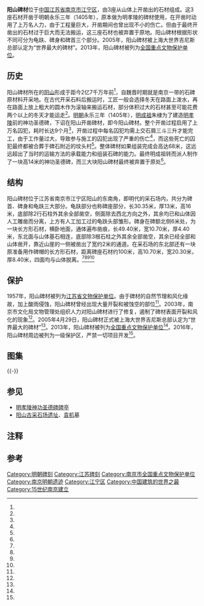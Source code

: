{{文物保护单位
| 级别 = 全国
| Cat = 南京市全国重点文物保护单位
| 省区市 = 江苏省
| 名称 = 陽山碑材
| 图片 = [[File:Yangshan03.jpg|260px]]
| 说明 = <small>碑额</small>
{{maplink|frame=yes|plain=yes|type=point|zoom=12|frame-align=center|frame-width=260}}
| 编号 = 7-1521-4-024
| 分类 = 石窟寺及石刻
| 时代 = 明
| 所在 = [[江苏省|江苏省]][[南京市|南京市]][[江宁区_(南京市)|江宁区]]
| 登录 = 2013年3月
}}
'''阳山碑材'''位于[[中华人民共和国|中国]][[江苏省|江苏省]][[南京市|南京市]][[江宁区_(南京市)|江宁区]]，由3座从山体上开凿出的石材组成。这3座石材开凿于明朝永乐三年（1405年），原本做为明孝陵的碑材使用，在开凿时动用了上万名人力，由于工程量巨大，开凿期间也曾出现不小的伤亡。但由于最终开凿出的石材过于巨大而无法搬运，这三座石材也被弃置于原地。阳山碑材根据形状不同可分为龟趺、碑身和碑首三个部分。2005年，阳山碑材被上海大世界吉尼斯总部认定为“世界最大的碑材”。2013年，阳山碑材被列为[[全国重点文物保护单位|全国重点文物保护单位]]。

== 历史 ==
阳山碑材所在的[[阳山_(南京)|阳山]]形成于距今2亿7千万年前<ref name="nine"/>，自魏晋时期就是南京一带的石碑原材料开采地。在古代开采石料后搬运时，工匠一般会选择冬天在路面上泼水，再在路面上放上粗大的圆木作为滚轴来搬运石材，部分体积过大的石材甚至可能花费两个以上的冬天才能运走<ref name="three"/>。[[明朝|明朝]]永乐三年（1405年），[[明成祖|明成祖]]朱棣为了建造[[明孝陵|明孝陵]]前的神功圣德碑，下诏在阳山开凿碑材，即今阳山碑材。{{efn|1=建造这座神功圣德碑的原因则被认为是为了缓和民众对于[[靖难之役|明成祖夺权]]的不满<ref name="five"/>，也有人对这一说法予以了反驳<ref name="eight"/>。}}整个开凿过程启用了上万名囚犯{{efn|1=也有说法称参与施工的为普通的民工<ref name="nine"/>。}}，耗时长达9个月<ref name="two"/>，开凿过程中每名囚犯均需上交石屑三斗三升才能完工，由于工作量过大，导致参与施工的囚犯出现了严重的伤亡<ref name="six"/>，而这些死亡的囚犯最终都被合葬于碑石附近的坟头村<ref name="nine"/>。整体碑材如果组装完成会高达68米{{efn|1=由于测量方式和计算方式的差异，除68米外，还出现了78米<ref name="two"/>、70米<ref name="three"/>、62.80米<ref name="seven"/>等说法。}}，这远远超出了当时的运输方法的承载能力和组装石碑的能力。最终明成祖转而派人制作了一块高14米的神功圣德碑，而三大块阳山碑材最终被弃置于原处<ref name="one"/>。
== 结构 ==
阳山碑材位于江苏省南京市江宁区阳山的东南角，即明代的采石场内，共分为碑首、碑身和龟趺三大部分。龟趺部分也称碑座部分，长30.35米，厚13米，高16米，底部除2行石柱外其余全部凿空，侧面除去西北方向之外，其余均已和山体因人工雕凿而分离，上方有人工加工过的龟趺头部雏形。碑身在碑额北侧6米处，为一块长方形石材，横卧地面，通体遍布凿痕，长49.40米，宽10.70米，厚4.40米，东北面与山体基石相连，底部除3根石柱之外其余全部凿空，其余已经全部和山体凿开，靠近山崖的一侧被凿出了宽约2米的通道。在采石场的东北部还有一块原准备用作碑帽的长方形石材，距离碑座石材约100米，高10.70米，宽20.30米，厚8.40米，四面均与山体脱离。{{efn|1=由于测量方式不同，如测量高度时有的是从凿空处以上起算，有的是从基岩部分起算。加之碑材本身规模较大，不同的文献之间对碑材的尺寸记载有较大的差异，但应以哪个计算数据为准并没有明确的定论<ref name="eight"/><ref name="fourteen"/>。}}<ref name="one"/><ref name="three"/><ref name="five"/><ref name="seven"/>
== 保护 ==
1957年，阳山碑材被列为[[江苏省文物保护单位|江苏省文物保护单位]]{{r|fifteen|page=186}}。由于碑材的自然节理和风化缘故，加上酸雨侵蚀，阳山碑材曾经出现大量开裂和被蚀空的部位<ref name="four"/>。2003年，南京市文化局文物管理处组织人力对阳山碑材进行了修复，遏制了碑材表面开裂和风化的现象<ref name="twelve"/>。2005年4月29日，阳山碑材正式被上海大世界吉尼斯总部认定为“世界最大的碑材”<ref name="ten"/>。2013年，阳山碑材被列为[[全国重点文物保护单位|全国重点文物保护单位]]<ref name="eleven"/>。2016年，阳山碑材周边被列为一级保护区，严禁一切项目开发<ref name="thirteen"/>。
== 图集 ==
{{multiple image
| align  = left
| width1 = 469
| image1 = Full View of Yangshan Quarry 01 2011-12.jpg
| caption1 = 碑额（左）及碑身（右）全景
| width2 = 500
| image2 = Full View of Yangshan Quarry 02 2011-12.jpg
| caption2 = 碑座全景
}}
{{-}}
== 参见 ==
*[[明孝陵神功圣德碑碑亭|明孝陵神功圣德碑碑亭]]
*[[阳山古采石场遗址|阳山古采石场遗址]]、[[袁机|袁机]]墓

== 注释 ==
{{notelist}}
== 参考 ==
{{reflist|2|refs=
<ref name="one">{{cite journal zh |author = 王邦宪，廖宗麟，施立业 |date=1980-06 |title=阳山碑材 |journal=复旦学报(社会科学版) |volume= |issue= |pages=94 |id= |url= |accessdate=2015-01-28 |quote= }}</ref>
<ref name="two">{{cite journal zh |author = 王利平 |date=2003-08 |title=阳山碑材 |journal=中国审计 |volume= |issue= |pages=77 |id= |url= |accessdate=2015-01-28 |quote= }}</ref>
<ref name="three">{{cite journal zh |author = 杨志坚 |date=2008-01 |title=南京阳山绝世碑材 |journal=资源调查与环境 |volume= |issue= |pages=76-78 |id= |url= |accessdate=2015-01-28 |quote= }}</ref>
<ref name="four">{{cite journal zh |author = 李洪波，李道亮 |date=2005-01 |title=南京阳山碑材保护性维修的实践探讨 |journal=东南文化 |volume= |issue= |pages=93-96 |id= |url= |accessdate=2015-01-28 |quote= }}</ref>
<ref name="five">{{cite news|language =zh-cn|url =http://www.js.xinhuanet.com/fqjs/2005-04/28/content_4146918.htm|title =阳山碑材|publisher =新华社江苏站|date =2005-04-28|accessdate =2015-02-09|deadurl =yes|archiveurl =https://web.archive.org/web/20170305082556/http://www.js.xinhuanet.com/fqjs/2005-04/28/content_4146918.htm|archivedate =2017-03-05}}</ref>
<ref name="six">{{cite journal zh |author = 陈薇，孙晓倩 |date=2015-06 |title=南京阳山碑材巨型尺度的历史研究 |journal=时代建筑 |volume= |issue= |pages=16-20 |id= |url= |accessdate=2015-01-28 |quote= }}</ref>
<ref name="seven">{{cite journal zh |author = 季士家 |date=2001-01 |title=阳山碑材新论 |journal=东南文化 |volume= |issue= |pages=71-74 |id= |url= |accessdate=2015-01-28 |quote= }}</ref>
<ref name="eight">{{cite journal zh |author = 刘工天 |date=2001-01 |title=“阳山大碑”辨讹 |journal=南京社会科学 |volume= |issue= |pages=55-57 |id= |url= |accessdate=2015-01-28 |quote= }}</ref>
<ref name="nine">{{cite news |language=zh-cn |url = http://dz.xdkb.net/html/2014-06/09/content_344018.htm |title = 阳山碑材形成于2亿7千万年前 |publisher = 现代快报 |date = 2014-06-09  |accessdate = 2015-02-09}}</ref>
<ref name="ten">{{cite news|language =zh-cn|url =http://news.jschina.com.cn/gb/jschina/news/wenjiao/node7778/userobject1ai734782.html|title =南京阳山碑材申报“吉尼斯之最”已获通过|publisher =中国江苏网|date =2005-04-18|accessdate =2015-02-09|deadurl =yes|archiveurl =https://web.archive.org/web/20161003181339/http://news.jschina.com.cn/gb/jschina/news/wenjiao/node7778/userobject1ai734782.html|archivedate =2016-10-03}}</ref>
<ref name="eleven">{{cite news |language = zh-cn |url = http://www.jstv.com/df/nanjing/ms/201305/t20130503_1533284.shtml |title = 南京新添22处全国重点文物保护单位 总数增至49处 |publisher = 江苏网络电视台 |date = 2013-05-03 |accessdate = 2015-02-09 |deadurl = yes |archiveurl = https://web.archive.org/web/20160811012424/http://www.jstv.com/df/nanjing/ms/201305/t20130503_1533284.shtml |archivedate = 2016-08-11 }}</ref>
<ref name="twelve">{{cite news |language=zh-cn |url = http://ent.sina.com.cn/2004-01-16/1315279908.html |title =“冰糖葫芦法”保住了阳山碑材 |publisher =扬子晚报 |date = 2004-01-26 |accessdate = 2015-02-09}}</ref>
<ref name="thirteen">{{cite news|language =zh-cn|url =http://www.sohu.com/a/83918559_119665 |title =汤山溶洞阳山碑材一级保护严禁开发|publisher =南京晨报|date =2004-01-26|accessdate =2015-02-09}}</ref>
<ref name="fourteen">{{cite news |language=zh-cn |url =http://news.sohu.com/20060907/n245206528.shtml |title =阳山碑材身高谁说了算 老专家较真南京计量局|publisher =搜狐新闻 |date = 2006-09-07 |accessdate = 2015-02-09}}</ref>
<ref name="fifteen">{{Cite book | author = 文化部文物管理局编 | title = 全国各省、自治区、直辖市第一批文物保护单位名单汇编 | location = 北京 | publisher = 文物出版社 | date = 1958-02-01 | pages =309 | CSBN =7068·26 | accessdate = 2015-01-28 | quote = }}</ref>
}}

{{江苏全国重点文物保护单位|nocat}}
{{coord|32|04|06|N|119|00|02|E|display=title}}
{{DEFAULTSORT:Y阳}}
{{Commons category|Yangshan Quarry}}
[[Category:明朝碑刻|Category:明朝碑刻]]
[[Category:江苏碑刻|Category:江苏碑刻]]
[[Category:南京市全国重点文物保护单位|Category:南京市全国重点文物保护单位]]
[[Category:南京明朝遗迹|Category:南京明朝遗迹]]
[[Category:江宁区|Category:江宁区]]
[[Category:中国建筑的世界之最|Category:中国建筑的世界之最]]
[[Category:15世纪南京建立|Category:15世纪南京建立]]